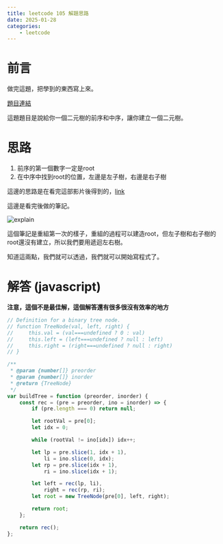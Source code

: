 ```yaml
---
title: leetcode 105 解題思路
date: 2025-01-28
categories:
    - leetcode
---
```


# 前言

做完這題，把學到的東西寫上來。

[題目連結](https://leetcode.com/problems/construct-binary-tree-from-preorder-and-inorder-traversal/)

這題題目是說給你一個二元樹的前序和中序，讓你建立一個二元樹。

# 思路

1. 前序的第一個數字一定是root
2. 在中序中找到root的位置，左邊是左子樹，右邊是右子樹

這邊的思路是在看完這部影片後得到的，[link](https://www.youtube.com/watch?v=twYZBfXqxE0)

這邊是看完後做的筆記。

![explain](https://r2.bntw.dev/leetcode/105.jpeg)

這個筆記是重組第一次的樣子，重組的過程可以建造root，但左子樹和右子樹的root還沒有建立，所以我們要用遞迴左右樹。

知道這兩點，我們就可以透過，我們就可以開始寫程式了。

# 解答 (javascript)

**注意，這個不是最佳解，這個解答還有很多很沒有效率的地方**

```javascript
// Definition for a binary tree node.
// function TreeNode(val, left, right) {
//     this.val = (val===undefined ? 0 : val)
//     this.left = (left===undefined ? null : left)
//     this.right = (right===undefined ? null : right)
// }

/**
 * @param {number[]} preorder
 * @param {number[]} inorder
 * @return {TreeNode}
 */
var buildTree = function (preorder, inorder) {
	const rec = (pre = preorder, ino = inorder) => {
		if (pre.length === 0) return null;

		let rootVal = pre[0];
		let idx = 0;

		while (rootVal != ino[idx]) idx++;

		let lp = pre.slice(1, idx + 1),
			li = ino.slice(0, idx);
		let rp = pre.slice(idx + 1),
			ri = ino.slice(idx + 1);

		let left = rec(lp, li),
			right = rec(rp, ri);
		let root = new TreeNode(pre[0], left, right);

		return root;
	};

	return rec();
};
```

